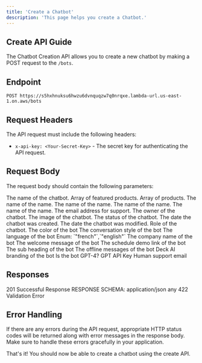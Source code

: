 ```yaml
---
title: 'Create a Chatbot'
description: 'This page helps you create a Chatbot.'
---
```


## Create API Guide

The Chatbot Creation API allows you to create a new chatbot by making a POST request to the `/bots`.

## Endpoint

```
POST https://s5hxhnuksu6hwzu6dvnquqzw7q0nrqxe.lambda-url.us-east-1.on.aws/bots
```

## Request Headers

The API request must include the following headers:

- `x-api-key: <Your-Secret-Key>` - The secret key for authenticating the API request.

## Request Body

The request body should contain the following parameters:

<ResponseField name="name" type="string" required>
The name of the chatbot.
</ResponseField>
<ResponseField name="featured" type="array">
Array of featured products.
</ResponseField>
<ResponseField name="products" type="array">
Array of products.

  <Expandable title="Products">
    <ResponseField name="name" type="string">
    The name of the name.
    </ResponseField>
    <ResponseField name="description" type="string">
    The name of the name.
    </ResponseField>
    <ResponseField name="image_url" type="string<url>">
    The name of the name.
    </ResponseField>
    <ResponseField name="url" type="string<url>" required>
    The name of the name.
    </ResponseField>

  </Expandable>
</ResponseField>
<ResponseField name="email_support" type="boolean" required>
The email address for support.
</ResponseField>

<ResponseField name="owner" type="string" required>
The owner of the chatbot.
</ResponseField>

<ResponseField name="image" type="string<url>">
The image of the chatbot.
</ResponseField>

<ResponseField name="active" type="boolean" default="true">
The status of the chatbot.
</ResponseField>

<ResponseField name="created" type="string<date-time>" default="2024-02-29T20:52:02.100162">
The date the chatbot was created.
</ResponseField>

<ResponseField name="modified" type="string<date-time>" default="2024-02-29T20:52:02.100166">
The date the chatbot was modified.
</ResponseField>

<ResponseField name="role" type="string" default="customer_support">
Role of the chatbot.
</ResponseField>

<ResponseField name="customize" type="object" required>

  <Expandable title="Products">
    <ResponseField name="color" type="string" required>
      The color of the bot
    </ResponseField>
    <ResponseField name="conversation_style" type="string" default="chat">
      The conversation style of the bot
    </ResponseField>
    <ResponseField name="language" type="string" default="english">
      The language of the bot
      Enum: `"french"`,`"english"`
    </ResponseField>
    <ResponseField name="company_name" type="string" required>
      The company name of the bot
    </ResponseField>
    <ResponseField name="welcome_message" type="string" required>
      The welcome message of the bot
    </ResponseField>
    <ResponseField name="schedule_demo_link" type="string" >
      The schedule demo link of the bot
    </ResponseField>
    <ResponseField name="sub_heading" type="string" required>
      The sub heading of the bot
    </ResponseField>
    <ResponseField name="offline_messages" type="boolean" default="false">
      The offline messages of the bot
    </ResponseField>
    <ResponseField name="deck_ai_branding" type="boolean" default="false">
      Deck AI branding of the bot
    </ResponseField>

  </Expandable>
</ResponseField>


<ResponseField name="is_gpt_4" type="boolean" default="false">
Is the bot GPT-4?
</ResponseField>
<ResponseField name="gpt_api_key" type="string" >
GPT API Key
</ResponseField>
<ResponseField name="human_support_email" type="string<email>" >
Human support email
</ResponseField>

## Responses

201 Successful Response
RESPONSE SCHEMA: application/json
any
422 Validation Error




## Error Handling

If there are any errors during the API request, appropriate HTTP status codes will be returned along with error messages in the response body. Make sure to handle these errors gracefully in your application.

That's it! You should now be able to create a chatbot using the create API.
